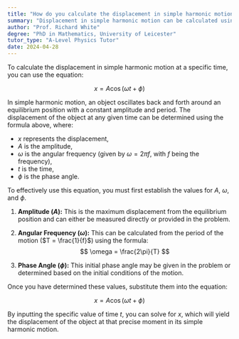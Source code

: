```yaml
---
title: "How do you calculate the displacement in simple harmonic motion at a given time?"
summary: "Displacement in simple harmonic motion can be calculated using the equation x = A cos(ωt + φ), where A is amplitude, ω is angular frequency, t is time, and φ is phase angle."
author: "Prof. Richard White"
degree: "PhD in Mathematics, University of Leicester"
tutor_type: "A-Level Physics Tutor"
date: 2024-04-28
---
```


To calculate the displacement in simple harmonic motion at a specific time, you can use the equation:

$$
x = A \cos(\omega t + \phi)
$$

In simple harmonic motion, an object oscillates back and forth around an equilibrium position with a constant amplitude and period. The displacement of the object at any given time can be determined using the formula above, where:

- $x$ represents the displacement,
- $A$ is the amplitude,
- $\omega$ is the angular frequency (given by $\omega = 2\pi f$, with $f$ being the frequency),
- $t$ is the time,
- $\phi$ is the phase angle.

To effectively use this equation, you must first establish the values for $A$, $\omega$, and $\phi$. 

1. **Amplitude ($A$):** This is the maximum displacement from the equilibrium position and can either be measured directly or provided in the problem.

2. **Angular Frequency ($\omega$):** This can be calculated from the period of the motion ($T = \frac{1}{f}$) using the formula:
   $$ 
   \omega = \frac{2\pi}{T} 
   $$

3. **Phase Angle ($\phi$):** This initial phase angle may be given in the problem or determined based on the initial conditions of the motion.

Once you have determined these values, substitute them into the equation:

$$
x = A \cos(\omega t + \phi)
$$

By inputting the specific value of time $t$, you can solve for $x$, which will yield the displacement of the object at that precise moment in its simple harmonic motion.
    